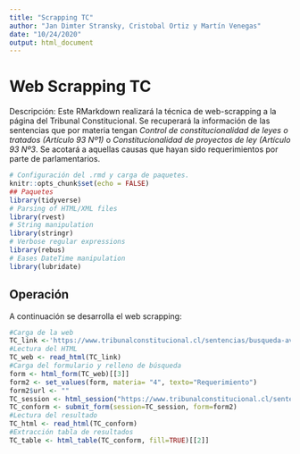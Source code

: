 ```yaml
---
title: "Scrapping TC"
author: "Jan Dimter Stransky, Cristobal Ortiz y Martín Venegas"
date: "10/24/2020"
output: html_document
---
```


# Web Scrapping TC
Descripción: Este RMarkdown realizará la técnica de web-scrapping a la página del Tribunal Constitucional. Se recuperará la información de las sentencias que por materia tengan *Control de constitucionalidad de leyes o tratados (Artículo 93 Nº1)* o *Constitucionalidad de proyectos de ley (Artículo 93 Nº3*. Se acotará a aquellas causas que hayan sido requerimientos por parte de parlamentarios.


```r
# Configuración del .rmd y carga de paquetes.
knitr::opts_chunk$set(echo = FALSE)
## Paquetes
library(tidyverse)
# Parsing of HTML/XML files
library(rvest)
# String manipulation
library(stringr)
# Verbose regular expressions
library(rebus)
# Eases DateTime manipulation
library(lubridate)
```

## Operación
A continuación se desarrolla el web scrapping:
```r
#Carga de la web
TC_link <-'https://www.tribunalconstitucional.cl/sentencias/busqueda-avanzada'
#Lectura del HTML
TC_web <- read_html(TC_link)
#Carga del formulario y relleno de búsqueda
form <- html_form(TC_web)[[3]]
form2 <- set_values(form, materia= "4", texto="Requerimiento")
form2$url <- ""
TC_session <- html_session("https://www.tribunalconstitucional.cl/sentencias/busqueda-avanzada")
TC_conform <- submit_form(session=TC_session, form=form2)
#Lectura del resultado
TC_html <- read_html(TC_conform)
#Extracción tabla de resultados
TC_table <- html_table(TC_conform, fill=TRUE)[[2]]
```
